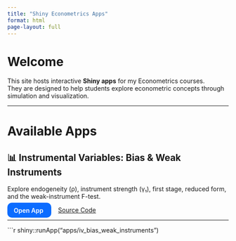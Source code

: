 ```yaml
---
title: "Shiny Econometrics Apps"
format: html
page-layout: full
---
```


# Welcome

This site hosts interactive **Shiny apps** for my Econometrics courses.  
They are designed to help students explore econometric concepts through simulation and visualization.  

---

# Available Apps

## 📊 Instrumental Variables: Bias & Weak Instruments

Explore endogeneity (ρ), instrument strength (γ₁), first stage, reduced form, and the weak-instrument F-test.

<p>
<a href="https://felixnoth.shinyapps.io/iv_bias_weak_instruments/" target="_blank"
   style="background:#0b6cff;color:#fff;padding:.55rem .9rem;border-radius:10px;text-decoration:none;font-weight:600;">
  Open App
</a>
&nbsp; &nbsp;
<a href="https://github.com/felixnoth/Shiny-Econometrics/tree/main/apps/iv_bias_weak_instruments" target="_blank">
  Source Code
</a>
</p>

---

```r
shiny::runApp("apps/iv_bias_weak_instruments")
